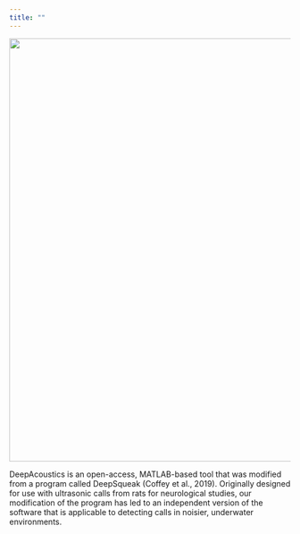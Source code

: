```yaml
---
title: ""
---
```


![](images/DA_Cover.png){fig-alt="DA Cover Image" fig-align="center" width="757"}

DeepAcoustics is an open-access, MATLAB-based tool that was modified from a program called DeepSqueak (Coffey et al., 2019). Originally designed for use with ultrasonic calls from rats for neurological studies, our modification of the program has led to an independent version of the software that is applicable to detecting calls in noisier, underwater environments.
